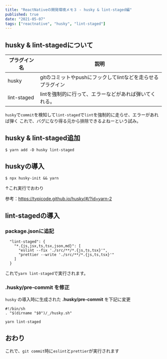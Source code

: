 ```yaml
---
title: "ReactNativeの開発環境メモ３ - husky & lint-staged編"
published: true
date: "2021-05-07"
tags: ["reactnative", "husky", "lint-staged"]
---
```


## husky & lint-stagedについて
| プラグイン名 | 説明 |
| ---- | ---- |
| husky | gitのコミットやpushにフックしてlintなどを走らせるプラグイン |
| lint-staged | lintを強制的に行って、エラーなどがあれば弾いてくれる。 |

`husky`で`commit`を検知して`lint-staged`で`lint`を強制的に走らせ、エラーがあれば弾く
これで、バグになり得る元から排除できるよねーという試み。



## husky & lint-staged追加
```
$ yarn add -D husky lint-staged
```

## huskyの導入
```
$ npx husky-init && yarn
```
↑これ実行でおわり

参考：https://typicode.github.io/husky/#/?id=yarn-2



## lint-stagedの導入

### package.jsonに追記
```
  "lint-staged": {
    "*.{js,jsx,ts,tsx,json,md}": [
      "eslint --fix './src/**/*.{js,ts,tsx}'",
      "prettier --write './src/**/*.{js,ts,tsx}'"
    ]
  }
```
これで`yarn lint-staged`で実行されます。

### .husky/pre-commit を修正
`husky` の導入時に生成された **.husky/pre-commit** を下記に変更

```
#!/bin/sh
. "$(dirname "$0")/_/husky.sh"

yarn lint-staged
```

## おわり
これで、`git commit`時に`eslint`と`prettier`が実行されます
